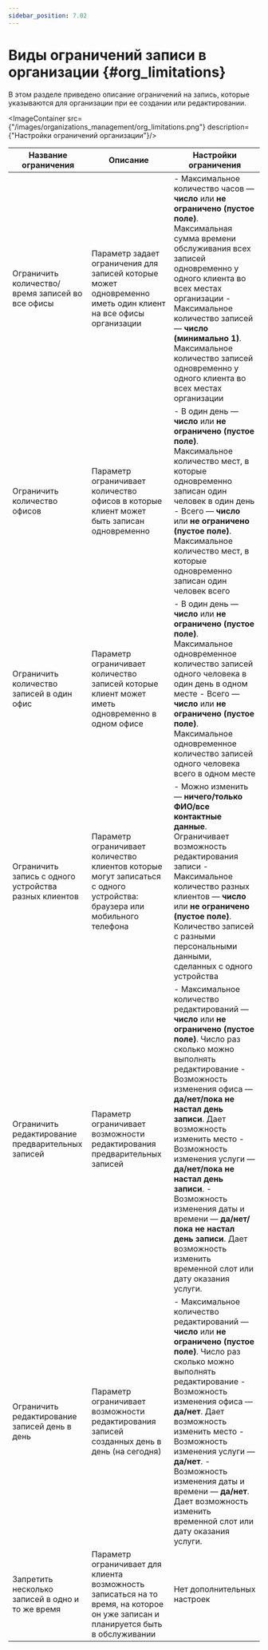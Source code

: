```yaml
---
sidebar_position: 7.02
---
```

# Виды ограничений записи в организации {#org_limitations}

В этом разделе приведено описание ограничений на запись, которые указываются для организации при ее создании или редактировании.

<ImageContainer src={"/images/organizations_management/org_limitations.png"} description={"Настройки ограничений организации"}/>

<table>
    <thead>
    <tr>
        <th>Название ограничения</th>
        <th>Описание</th>
        <th>Настройки ограничения</th>
    </tr>
    </thead>
    <tbody>
    <tr>
        <td>Ограничить количество/время записей во все офисы</td>
        <td>Параметр задает ограничения для записей которые может одновременно иметь один клиент на все офисы организации</td>
        <td>
            -   Максимальное количество часов — <strong>число</strong> или <strong>не ограничено (пустое поле)</strong>. Максимальная сумма времени обслуживания всех записей одновременно у одного клиента во всех местах организации
            -   Максимальное количество записей — <strong>число (минимально 1)</strong>. Максимальное количество записей одновременно у одного клиента во всех местах организации
        </td>
    </tr>
    <tr>
        <td>Ограничить количество офисов</td>
        <td>Параметр ограничивает количество офисов в которые клиент может быть записан одновременно</td>
        <td>
            -   В один день — <strong>число</strong> или <strong>не ограничено (пустое поле)</strong>. Максимальное количество мест, в которые одновременно записан один человек в один день
            -   Всего — <strong>число</strong> или <strong>не ограничено (пустое поле)</strong>. Максимальное количество мест, в которые одновременно записан один человек всего
        </td>
    </tr>
    <tr>
        <td>Ограничить количество записей в один офис</td>
        <td>Параметр ограничивает количество записей которые клиент может иметь одновременно в одном офисе</td>
        <td>
            -   В один день — <strong>число</strong> или <strong>не ограничено (пустое поле)</strong>. Максимальное одновременное количество записей одного человека в один день в одном месте
            -   Всего — <strong>число</strong> или <strong>не ограничено (пустое поле)</strong>. Максимальное одновременное количество записей одного человека всего в одном месте
        </td>
    </tr>
    <tr>
        <td>Ограничить запись с одного устройства разных клиентов</td>
        <td>Параметр ограничивает количество клиентов которые могут записаться с одного устройства: браузера или мобильного телефона</td>
        <td>
            -   Можно изменить — <strong>ничего/только ФИО/все контактные данные</strong>. Ограничивает возможность редактирования записи
            -   Максимальное количество разных клиентов — <strong>число</strong> или <strong>не ограничено (пустое поле)</strong>. Количество записей с разными персональными данными, сделанных с одного устройства
        </td>
    </tr>
    <tr>
        <td>Ограничить редактирование предварительных записей</td>
        <td>Параметр ограничивает возможности редактирования предварительных записей</td>
        <td>
            -   Максимальное количество редактирований — <strong>число</strong> или <strong>не ограничено (пустое поле)</strong>. Число раз сколько можно выполнять редактирование
            -   Возможность изменения офиса — <strong>да/нет/пока не настал день записи</strong>. Дает возможность изменить место
            -   Возможность изменения услуги — <strong>да/нет/пока не настал день записи</strong>.
            -   Возможность изменения даты и времени — <strong>да/нет/пока не настал день записи</strong>. Дает возможность изменить временной слот или дату оказания услуги.
        </td>
    </tr>
    <tr>
        <td>Ограничить редактирование записей день в день</td>
        <td>Параметр ограничивает возможности редактирования записей созданных день в день (на сегодня)</td>
        <td>
            -   Максимальное количество редактирований — <strong>число</strong> или <strong>не ограничено (пустое поле)</strong>. Число раз сколько можно выполнять редактирование
            -   Возможность изменения офиса — <strong>да/нет</strong>. Дает возможность изменить место
            -   Возможность изменения услуги — <strong>да/нет</strong>.
            -   Возможность изменения даты и времени — <strong>да/нет</strong>. Дает возможность изменить временной слот или дату оказания услуги.
        </td>
    </tr>
    <tr>
        <td>Запретить несколько записей в одно и то же время</td>
        <td>Параметр ограничивает для клиента возможность записаться на то время, на которое он уже записан и планируется быть в обслуживании</td>
        <td>Нет дополнительных настроек</td>
    </tr>
    </tbody>
</table>